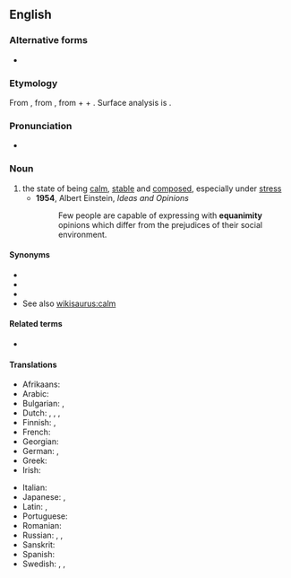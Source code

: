 ==English==

===Alternative forms===
* {{l|en|æquanimity}} {{qualifier|archaic}}

===Etymology===
From {{etyl|fr|en}} {{m|fr|équanimité}}, from {{etyl|la|en}} {{m|la|aequanimitās||calmness, equanimity}}, from {{m|la|aequus||even; calm; fair}} + {{m|la|animus||mind, soul}} + {{m|la|-itās}}. Surface analysis is {{confix|equ|animus|ity|lang=en}}.

===Pronunciation===
* {{IPA|/ˌɛkwəˈnɪmɪtiː/|/ˌiːkwəˈnɪmɪtiː/|lang=en}}

===Noun===
{{en-noun|~|equanimities}}

# the state of being [[calm]], [[stable]] and [[composed]], especially under [[stress]]
#* '''1954''', Albert Einstein, ''Ideas and Opinions''
#*: Few people are capable of expressing with '''equanimity''' opinions which differ from the prejudices of their social environment.

====Synonyms====
* {{l|en|composure}}
* {{l|en|calmness}}
* {{l|en|even-mindedness}}
* See also [[wikisaurus:calm]]

====Related terms====
* {{l|en|equanimous}}

====Translations====
{{trans-top|state of being calm}}
* Afrikaans: {{t|af|egaligheid}}
* Arabic: {{t+|ar|صَبْر|m}}
* Bulgarian: {{t+|bg|хладнокръвие|n|sc=Cyrl}}, {{t+|bg|самообладание|n|sc=Cyrl}}
* Dutch: {{t|nl|gelatenheid}}, {{t+|nl|berusting}}, {{t+|nl|kalmte}}, {{t|nl|gelijkmoedigheid|f}}
* Finnish: {{t|fi|tyyneys}}, {{t|fi|mielentyyneys}}
* French: {{t+|fr|équanimité|f}}
* Georgian: {{t|ka|სიმშვიდე|sc=Geor}}
* German: {{t+|de|Gelassenheit|f}}, {{t+|de|Gleichmut|m}}
* Greek: {{t+|el|γαλήνη|f|sc=Grek}}
* Irish: {{t|ga|sochmaíocht|f}}
{{trans-mid}}
* Italian: {{t|it|equanimità|f}}
* Japanese: {{t+|ja|安心|tr=あんじん, anjin|sc=Jpan}}, {{t|ja|正念|tr=しょうねん, shōnen|sc=Jpan}}
* Latin: {{t|la|aequanimitās|f}}, {{t|la|aequitās|f}}
* Portuguese: {{t+|pt|equanimidade|f}}
* Romanian: {{t+|ro|liniște|f}}
* Russian: {{t+|ru|хладнокро́вие|n}}, {{t+|ru|самооблада́ние|n}}, {{t+|ru|невозмути́мость|f}}
* Sanskrit: {{t+|sa|समत्व|n|tr=samatva}}
* Spanish: {{t+|es|ecuanimidad}}
* Swedish: {{t|sv|jämnmod}}, {{t|sv|själsro}}, {{t+|sv|sinnesro}}
{{trans-bottom}}